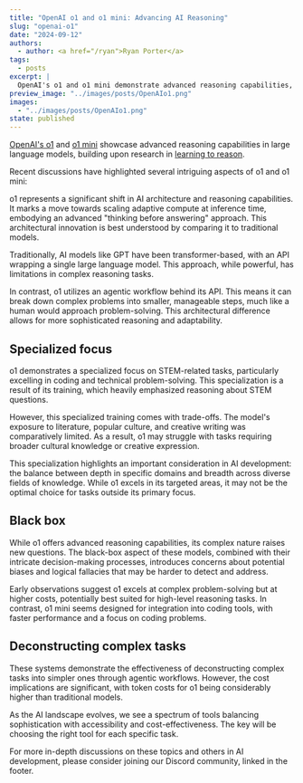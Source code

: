 ```yaml
---
title: "OpenAI o1 and o1 mini: Advancing AI Reasoning"
slug: "openai-o1"
date: "2024-09-12"
authors:
  - author: <a href="/ryan">Ryan Porter</a>
tags:
  - posts
excerpt: |
  OpenAI's o1 and o1 mini demonstrate advanced reasoning capabilities, offering new perspectives on AI development and application.
preview_image: "../images/posts/OpenAIo1.png"
images:
  - "../images/posts/OpenAIo1.png"
state: published
---
```



<p class="center-full-image">
    <BlogImage className="center-small-image"
        images={props.pageContext.frontmatter.images} 
        name="OpenAIo1.png"
        alt="OpenAI o1: Advanced reasoning system"
    />
</p>

[OpenAI's o1](https://openai.com/o1/) and [o1 mini](https://openai.com/index/openai-o1-mini-advancing-cost-efficient-reasoning/) showcase advanced reasoning capabilities in large language models, building upon research in [learning to reason](https://openai.com/index/learning-to-reason-with-llms/).

Recent discussions have highlighted several intriguing aspects of o1 and o1 mini:

o1 represents a significant shift in AI architecture and reasoning capabilities. It marks a move towards scaling adaptive compute at inference time, embodying an advanced "thinking before answering" approach. This architectural innovation is best understood by comparing it to traditional models.

<p class="center-full-image">
    <BlogImage className="center-small-image"
        images={props.pageContext.frontmatter.images} 
        name="Transformer-API.png"
        alt="An API that wraps a transformer model."
    />
</p>

Traditionally, AI models like GPT have been transformer-based, with an API wrapping a single large language model. This approach, while powerful, has limitations in complex reasoning tasks.

<p class="center-full-image">
    <BlogImage className="center-small-image"
        images={props.pageContext.frontmatter.images} 
        name="Agentic-API.png"
        alt="An API that wraps an agentic workflow."
    />
</p>

In contrast, o1 utilizes an agentic workflow behind its API. This means it can break down complex problems into smaller, manageable steps, much like a human would approach problem-solving. This architectural difference allows for more sophisticated reasoning and adaptability.

## Specialized focus

o1 demonstrates a specialized focus on STEM-related tasks, particularly excelling in coding and technical problem-solving. This specialization is a result of its training, which heavily emphasized reasoning about STEM questions.

<p class="center-full-image">
    <BlogImage className="center-small-image"
        images={props.pageContext.frontmatter.images} 
        name="o1-is-great-at-coding.png"
        alt="Illustration showing o1's proficiency in coding and STEM tasks"
    />
</p>

However, this specialized training comes with trade-offs. The model's exposure to literature, popular culture, and creative writing was comparatively limited. As a result, o1 may struggle with tasks requiring broader cultural knowledge or creative expression.

<p class="center-full-image">
    <BlogImage className="center-small-image"
        images={props.pageContext.frontmatter.images} 
        name="o1-sucks-at-writing.png"
        alt="Illustration depicting o1's limitations in creative writing and cultural tasks"
    />
</p>

This specialization highlights an important consideration in AI development: the balance between depth in specific domains and breadth across diverse fields of knowledge. While o1 excels in its targeted areas, it may not be the optimal choice for tasks outside its primary focus.

## Black box

While o1 offers advanced reasoning capabilities, its complex nature raises new questions. The black-box aspect of these models, combined with their intricate decision-making processes, introduces concerns about potential biases and logical fallacies that may be harder to detect and address.

Early observations suggest o1 excels at complex problem-solving but at higher costs, potentially best suited for high-level reasoning tasks. In contrast, o1 mini seems designed for integration into coding tools, with faster performance and a focus on coding problems.

## Deconstructing complex tasks

These systems demonstrate the effectiveness of deconstructing complex tasks into simpler ones through agentic workflows. However, the cost implications are significant, with token costs for o1 being considerably higher than traditional models.

As the AI landscape evolves, we see a spectrum of tools balancing sophistication with accessibility and cost-effectiveness. The key will be choosing the right tool for each specific task.

For more in-depth discussions on these topics and others in AI development, please consider joining our Discord community, linked in the footer.
